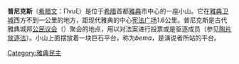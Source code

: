 '''普尼克斯'''（[[希腊文|希腊文]]：Πνυξ）是位于[[希腊|希腊]]首都[[雅典|雅典]]市中心的一座小山。它在[[雅典卫城|雅典卫城]]西方不到一公里的地方，距现代雅典的中心[[宪法广场|宪法广场]]1.6公里。普尼克斯是古代雅典城邦[[公民议会|公民议会]]（{{lang|el|έκκλησία}}）聚会的地点，用以对法案进行投票或是驱逐成员（参见[[陶片放逐法|陶片放逐法]]）。小山上面摆放着一块巨石平台，称为''bema''，是演说者所站的平台。
{{雅典地标}}
[[Category:雅典民主|Category:雅典民主]]